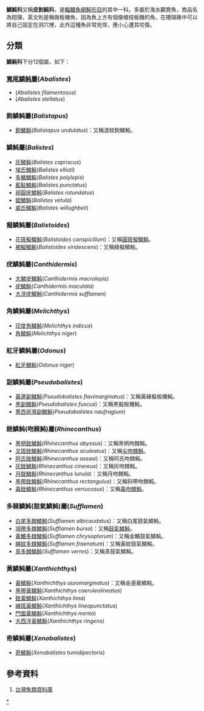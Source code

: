 {{Automatic taxobox
| taxon = Balistidae
| fossil_range = {{Fossil range|始新世|现代}}
| image = Xanthichthys ringens - pone.0010676.g191.png
| image_caption= [[大西洋黃鱗魨|大西洋黃鱗魨]]
| authority = 
| subdivision_ranks = [[屬|屬]]
| subdivision = 
*見內文
}}
'''鱗魨科'''又稱'''皮剝魨科'''，是[[輻鰭魚綱|輻鰭魚綱]][[魨形目|魨形目]]的其中一科。多屬於海水觀賞魚，商品名為砲彈，英文則是稱做板機魚，因為魚上方有個像槍枝板機的角，在珊瑚礁中可以將自己固定在洞穴裡，此外這種魚非常兇悍，應小心遭其咬傷。

== 分類 ==
'''鱗魨科'''下分12個屬，如下：
=== [[寬尾鱗魨屬|寬尾鱗魨屬]](''Abalistes'') ===
*(''Abalistes filamentosus'')
*(''Abalistes stellatus'')

=== 鉤鱗魨屬(''Balistapus'') ===
*[[鉤鱗魨|鉤鱗魨]](''Balistapus undulatus'')：又稱波紋鉤鱗魨。

=== 鱗魨屬(''Balistes'') ===
*[[灰鱗魨|灰鱗魨]](''Balistes capriscus'')
*[[埃氏鱗魨|埃氏鱗魨]](''Balistes ellioti'')
*[[多鱗鱗魨|多鱗鱗魨]](''Balistes polylepis'')
*[[藍點鱗魨|藍點鱗魨]](''Balistes punctatus'')
*[[卵圓疣鱗魨|卵圓疣鱗魨]](''Balistes rotundatus'')
*[[姬鱗魨|姬鱗魨]](''Balistes vetula'')
*[[威氏鱗魨|威氏鱗魨]](''Balistes willughbeii'')

=== 擬鱗魨屬(''Balistoides'') ===
*[[花斑擬鱗魨|花斑擬鱗魨]](''Balistoides conspicillum'')：又稱[[圓斑擬鱗魨|圓斑擬鱗魨]]。
*[[褐擬鱗魨|褐擬鱗魨]](''Balistoides viridescens'')：又稱綠擬鱗魨。

=== 疣鱗魨屬(''Canthidermis'') ===
*[[大鱗疣鱗魨|大鱗疣鱗魨]](''Canthidermis macrolepis'')
*[[疣鱗魨|疣鱗魨]](''Canthidermis maculata'')
*[[大洋疣鱗魨|大洋疣鱗魨]](''Canthidermis sufflamen'')

=== 角鱗魨屬(''Melichthys'') ===
*[[印度角鱗魨|印度角鱗魨]](''Melichthys indicus'')
*[[角鱗魨|角鱗魨]](''Melichthys niger'')

=== 紅牙鱗魨屬(''Odonus'') ===
*[[紅牙鱗魨|紅牙鱗魨]](''Odonus niger'')

=== 副鱗魨屬(''Pseudobalistes'') ===
*[[黃邊副鱗魨|黃邊副鱗魨]](''Pseudobalistes flavimarginatus'')：又稱黃緣擬板機魨。
*[[黑副鱗魨|黑副鱗魨]](''Pseudobalistes fuscus'')：又稱黑擬板機魨。
*[[墨西哥灣副鱗魨|墨西哥灣副鱗魨]](''Pseudobalistes naufragium'')

=== 銼鱗魨(吻棘魨)屬(''Rhinecanthus'') ===
*[[黑柄銼鱗魨|黑柄銼鱗魨]](''Rhinecanthus abyssus'')：又稱黑柄吻棘魨。
*[[叉斑銼鱗魨|叉斑銼鱗魨]](''Rhinecanthus aculeatus'')：又稱[[尖吻棘魨|尖吻棘魨]]。
*[[阿氏銼鱗魨|阿氏銼鱗魨]](''Rhinecanthus assasi'')：又稱阿氏吻棘魨。
*[[灰銼鱗魨|灰銼鱗魨]](''Rhinecanthus cinereus'')：又稱灰吻棘魨。
*[[月銼鱗魨|月銼鱗魨]](''Rhinecanthus lunula'')：又稱月吻棘魨。
*[[黑帶銼鱗魨|黑帶銼鱗魨]](''Rhinecanthus rectangulus'')：又稱斜帶吻棘魨。
*[[毒銼鱗魨|毒銼鱗魨]](''Rhinecanthus verrucosus'')：又稱[[毒吻棘魨|毒吻棘魨]]。

=== 多棘鱗魨(鼓氣鱗魨)屬(''Sufflamen'') ===
*[[白尾多棘鱗魨|白尾多棘鱗魨]](''Sufflamen albicaudatus'')：又稱白尾鼓氣鱗魨。
*[[項帶多棘鱗魨|項帶多棘鱗魨]](''Sufflamen bursa'')：又稱[[鼓氣鱗魨|鼓氣鱗魨]]。
*[[黃鰭多棘鱗魨|黃鰭多棘鱗魨]](''Sufflamen chrysopterum'')：又稱金鰭鼓氣鱗魨。
*[[繮紋多棘鱗魨|繮紋多棘鱗魨]](''Sufflamen fraenatum'')：又稱黃紋鼓氣鱗魨。
*[[真多棘鱗魨|真多棘鱗魨]](''Sufflamen verres'')：又稱真鼓氣鱗魨。

=== 黃鱗魨屬(''Xanthichthys'') ===
*[[黃鱗魨|黃鱗魨]](''Xanthichthys auromarginatus'')：又稱金邊黃鱗魨。
*[[黑帶黃鱗魨|黑帶黃鱗魨]](''Xanthichthys caeruleolineatus'')
*[[銼黃鱗魨|銼黃鱗魨]](''Xanthichthys lima'')
*[[線斑黃鱗魨|線斑黃鱗魨]](''Xanthichthys lineopunctatus'')
*[[門圖黃鱗魨|門圖黃鱗魨]](''Xanthichthys mento'')
*[[大西洋黃鱗魨|大西洋黃鱗魨]](''Xanthichthys ringens'')

=== 奇鱗魨屬(''Xenobalistes'') ===
*[[奇鱗魨|奇鱗魨]](''Xenobalistes tumidipectoris'')

==參考資料==
#[https://web.archive.org/web/20160526235836/http://fishdb.sinica.edu.tw/AjaxTree/tree.php 台灣魚類資料庫]

{{Taxonbar}}

[[Category:鱗魨科|*]]